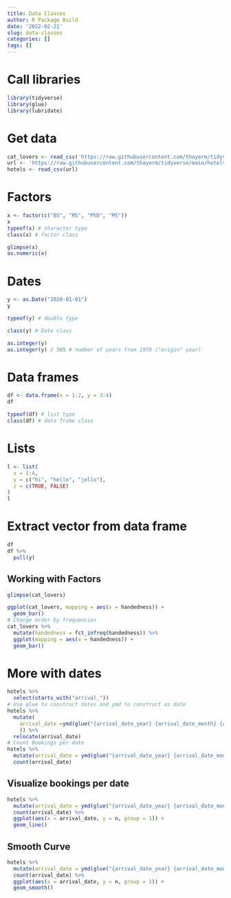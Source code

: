 ```yaml
---
title: Data Classes
author: R Package Build
date: '2022-02-21'
slug: data-classes
categories: []
tags: []
---
```


# Call libraries
```r
library(tidyverse)
library(glue)
library(lubridate)
```
# Get data
```r
cat_lovers <- read_csv('https://raw.githubusercontent.com/thayerm/tidyverse/main/cat-lovers.csv')
url <- 'https://raw.githubusercontent.com/thayerm/tidyverse/main/hotels.csv'
hotels <- read_csv(url)
```
# Factors

```r
x <- factor(c("BS", "MS", "PhD", "MS"))
x
typeof(x) # character type
class(x) # factor class
```

```r
glimpse(x)
as.numeric(x)
```
# Dates
```r
y <- as.Date("2020-01-01")
y

typeof(y) # double type

class(y) # Date class

as.integer(y)
as.integer(y) / 365 # number of years from 1970 ("origin" year)
```
# Data frames
```r
df <- data.frame(x = 1:2, y = 3:4)
df

typeof(df) # list type
class(df) # data frame class
```
# Lists
```r
l <- list(
  x = 1:4,
  y = c("hi", "hello", "jello"),
  z = c(TRUE, FALSE)
)
l
```
# Extract vector from data frame
```r
df 
df %>%
  pull(y)
```

## Working with Factors
```r
glimpse(cat_lovers)

ggplot(cat_lovers, mapping = aes(x = handedness)) +
  geom_bar()
# Change order by frequencies
cat_lovers %>%
  mutate(handedness = fct_infreq(handedness)) %>%
  ggplot(mapping = aes(x = handedness)) +
  geom_bar()
```

# More with dates {.tabset}
```r
hotels %>%
  select(starts_with("arrival_"))
# Use glue to construct dates and ymd to construct as date
hotels %>%
  mutate(
    arrival_date =ymd(glue("{arrival_date_year} {arrival_date_month} {arrival_date_day_of_month}")
    )) %>% 
  relocate(arrival_date)
# Count Bookings per date
hotels %>%
  mutate(arrival_date = ymd(glue("{arrival_date_year} {arrival_date_month} {arrival_date_day_of_month}"))) %>%
  count(arrival_date)
```
## Visualize bookings per date
```r
hotels %>%
  mutate(arrival_date = ymd(glue("{arrival_date_year} {arrival_date_month} {arrival_date_day_of_month}"))) %>%
  count(arrival_date) %>%
  ggplot(aes(x = arrival_date, y = n, group = 1)) +
  geom_line()
```


## Smooth Curve
```r
hotels %>%
  mutate(arrival_date = ymd(glue("{arrival_date_year} {arrival_date_month} {arrival_date_day_of_month}"))) %>% 
  count(arrival_date) %>%
  ggplot(aes(x = arrival_date, y = n, group = 1)) +
  geom_smooth()
```


